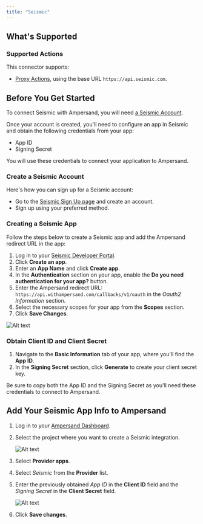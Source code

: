 ```yaml
---
title: "Seismic"
---
```


## What's Supported

### Supported Actions

This connector supports:
- [Proxy Actions](/define-integrations/proxy-actions), using the base URL `https://api.seismic.com`.

## Before You Get Started

To connect Seismic with Ampersand, you will need [a Seismic Account](https://seismic.com/).

Once your account is created, you'll need to configure an app in Seismic and obtain the following credentials from your app:

- App ID
- Signing Secret

You will use these credentials to connect your application to Ampersand.

### Create a Seismic Account

Here's how you can sign up for a Seismic account:

- Go to the [Seismic Sign Up page](https://Seismic.com/register) and create an account.
- Sign up using your preferred method.

### Creating a Seismic App

Follow the steps below to create a Seismic app and add the Ampersand redirect URL in the app:

1. Log in to your [Seismic Developer Portal](https://apps.seismic.com/apps).
2. Click **Create an app**.
3. Enter an **App Name** and click **Create app**.
4. In the **Authentication** section on your app, enable the **Do you need authentication for your app?** button. 
5. Enter the Ampersand redirect URL: `https://api.withampersand.com/callbacks/v1/oauth` in the _Oauth2 Information_ section.
6. Select the necessary scopes for your app from the **Scopes** section.
7. Click **Save Changes**.

![Alt text](/images/provider-guides/seismic.gif)

### Obtain Client ID and Client Secret

1. Navigate to the **Basic Information** tab of your app, where you'll find the **App ID**.
2. In the **Signing Secret** section, click **Generate** to create your client secret key.

Be sure to copy both the App ID and the Signing Secret as you'll need these credentials to connect to Ampersand.

## Add Your Seismic App Info to Ampersand

1. Log in to your [Ampersand Dashboard](https://dashboard.withampersand.com).

2. Select the project where you want to create a Seismic integration.

   ![Alt text](/images/provider-guides/dd47b7a-Ampersand.png)

3. Select **Provider apps**.

4. Select _Seismic_ from the **Provider** list.

5. Enter the previously obtained _App ID_ in the **Client ID** field and the _Signing Secret_ in the **Client Secret** field.

   ![Alt text](/images/provider-guides/seismic-amp.gif)

6. Click **Save changes**.
